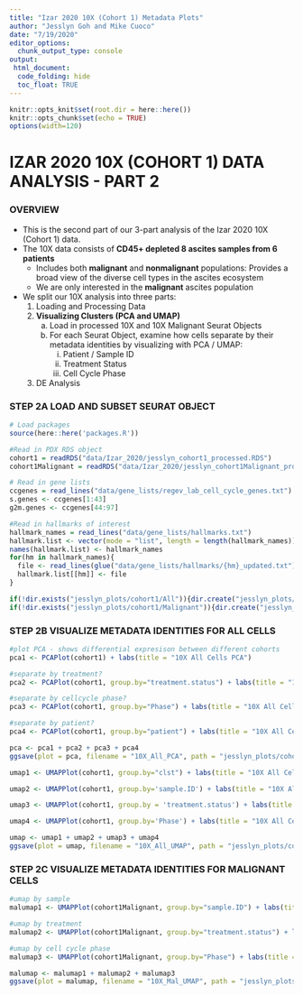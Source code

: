 ```yaml
---
title: "Izar 2020 10X (Cohort 1) Metadata Plots"
author: "Jesslyn Goh and Mike Cuoco"
date: "7/19/2020"
editor_options: 
  chunk_output_type: console
output:
 html_document:
  code_folding: hide
  toc_float: TRUE 
---
```


```r
knitr::opts_knit$set(root.dir = here::here())
knitr::opts_chunk$set(echo = TRUE)
options(width=120)
```

# IZAR 2020 10X (COHORT 1) DATA ANALYSIS - PART 2

### OVERVIEW
* This is the second part of our 3-part analysis of the Izar 2020 10X (Cohort 1) data. 
* The 10X data consists of **CD45+ depleted 8 ascites samples from 6 patients** 
    - Includes both **malignant** and **nonmalignant** populations: Provides a broad view of the diverse cell types in the ascites ecosystem
    - We are only interested in the **malignant** ascites population

* We split our 10X analysis into three parts: 
    1. Loading and Processing Data
    2. **Visualizing Clusters (PCA and UMAP)**
        a. Load in processed 10X and 10X Malignant Seurat Objects 
        b. For each Seurat Object, examine how cells separate by their metadata identities by visualizing with PCA / UMAP: 
            i. Patient / Sample ID 
            ii. Treatment Status 
            iii. Cell Cycle Phase
    3. DE Analysis 

### STEP 2A LOAD AND SUBSET SEURAT OBJECT

```r
# Load packages
source(here::here('packages.R'))

#Read in PDX RDS object
cohort1 = readRDS("data/Izar_2020/jesslyn_cohort1_processed.RDS")
cohort1Malignant = readRDS("data/Izar_2020/jesslyn_cohort1Malignant_processed.RDS")

# Read in gene lists
ccgenes = read_lines("data/gene_lists/regev_lab_cell_cycle_genes.txt")
s.genes <- ccgenes[1:43]
g2m.genes <- ccgenes[44:97]

#Read in hallmarks of interest
hallmark_names = read_lines("data/gene_lists/hallmarks.txt")
hallmark.list <- vector(mode = "list", length = length(hallmark_names))
names(hallmark.list) <- hallmark_names
for(hm in hallmark_names){
  file <- read_lines(glue("data/gene_lists/hallmarks/{hm}_updated.txt"), skip = 1)
  hallmark.list[[hm]] <- file
}

if(!dir.exists("jesslyn_plots/cohort1/All")){dir.create("jesslyn_plots/cohort1/All")}
if(!dir.exists("jesslyn_plots/cohort1/Malignant")){dir.create("jesslyn_plots/cohort1/Malignant")}
```

### STEP 2B VISUALIZE METADATA IDENTITIES FOR ALL CELLS 

```r
#plot PCA - shows differential expresison between different cohorts
pca1 <- PCAPlot(cohort1) + labs(title = "10X All Cells PCA")

#separate by treatment? 
pca2 <- PCAPlot(cohort1, group.by="treatment.status") + labs(title = "10X All Cells PCA by Treatment Status")

#separate by cellcycle phase?
pca3 <- PCAPlot(cohort1, group.by="Phase") + labs(title = "10X All Cells PCA by Cell Cycle Phase")

#separate by patient?
pca4 <- PCAPlot(cohort1, group.by="patient") + labs(title = "10X All Cells PCA by Patient")

pca <- pca1 + pca2 + pca3 + pca4
ggsave(plot = pca, filename = "10X_All_PCA", path = "jesslyn_plots/cohort1/All")
```

```r

umap1 <- UMAPPlot(cohort1, group.by="clst") + labs(title = "10X All Cells UMAP By Cluster")

umap2 <- UMAPPlot(cohort1, group.by='sample.ID') + labs(title = "10X All Cells UMAP By Sample")

umap3 <- UMAPPlot(cohort1, group.by = 'treatment.status') + labs(title = "10X All Cells UMAP By Treatment Status")

umap4 <- UMAPPlot(cohort1, group.by='Phase') + labs(title = "10X All Cells UMAP By Cell Cycle Phase")

umap <- umap1 + umap2 + umap3 + umap4
ggsave(plot = umap, filename = "10X_All_UMAP", path = "jesslyn_plots/cohort1/All")
```

### STEP 2C VISUALIZE METADATA IDENTITIES FOR MALIGNANT CELLS 

```r

#umap by sample
malumap1 <- UMAPPlot(cohort1Malignant, group.by="sample.ID") + labs(title = "10X Malignant Cells UMAP by Sample")

#umap by treatment
malumap2 <- UMAPPlot(cohort1Malignant, group.by="treatment.status") + labs(title = "10X Malignant Cells UMAP by Treatment Status")

#umap by cell cycle phase
malumap3 <- UMAPPlot(cohort1Malignant, group.by="Phase") + labs(title = "10X Malignant Cells UMAP by Cell Cycle Phase")

malumap <- malumap1 + malumap2 + malumap3
ggsave(plot = malumap, filename = "10X_Mal_UMAP", path = "jesslyn_plots/cohort1_Malignant")
```

